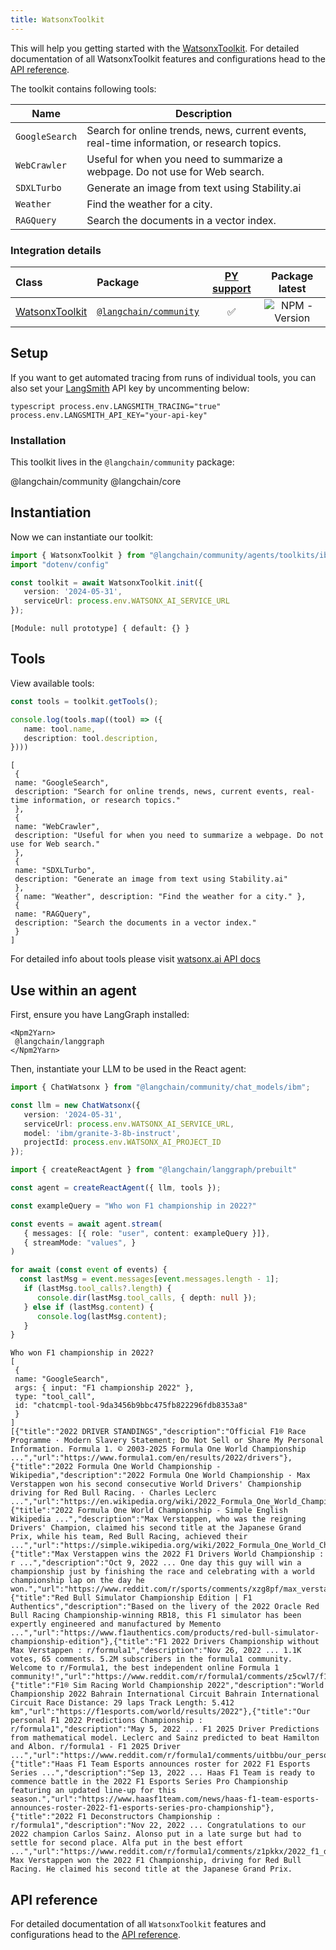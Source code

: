 ```yaml
---
title: WatsonxToolkit
---
```


This will help you getting started with the [WatsonxToolkit](/oss/python/concepts/#toolkits). For detailed documentation of all WatsonxToolkit features and configurations head to the [API reference](https://api.js.langchain.com/modules/_langchain_community.agents_toolkits_ibm.html).

The toolkit contains following tools:

| Name | Description |
| ---- | ----------- |
| `GoogleSearch` | Search for online trends, news, current events, real-time information, or research topics. |
| `WebCrawler` | Useful for when you need to summarize a webpage. Do not use for Web search. |
| `SDXLTurbo` | Generate an image from text using Stability.ai |
| `Weather` | Find the weather for a city. |
| `RAGQuery` | Search the documents in a vector index. |


### Integration details

| Class | Package | [PY support](https://python.langchain.com/docs/integrations/tools/ibm_watsonx/) | Package latest |
| :--- | :--- | :---: | :---: |
| [WatsonxToolkit](https://api.js.langchain.com/classes/_langchain_community.agents_toolkits_ibm.WatsonxToolkit.html) | [`@langchain/community`](https://www.npmjs.com/package/@langchain/community) | ✅ | ![NPM - Version](https://img.shields.io/npm/v/@langchain/community?style=flat-square&label=%20&) |

## Setup

If you want to get automated tracing from runs of individual tools, you can also set your [LangSmith](https://docs.smith.langchain.com/) API key by uncommenting below:

`typescript
process.env.LANGSMITH_TRACING="true"
process.env.LANGSMITH_API_KEY="your-api-key"
`

### Installation

This toolkit lives in the `@langchain/community` package:

<IntegrationInstallTooltip></IntegrationInstallTooltip>

<Npm2Yarn>
  @langchain/community @langchain/core
</Npm2Yarn>


## Instantiation

Now we can instantiate our toolkit:


```typescript
import { WatsonxToolkit } from "@langchain/community/agents/toolkits/ibm";
import "dotenv/config"

const toolkit = await WatsonxToolkit.init({
   version: '2024-05-31',
   serviceUrl: process.env.WATSONX_AI_SERVICE_URL
});
```



```output
[Module: null prototype] { default: {} }
```


## Tools

View available tools:


```typescript
const tools = toolkit.getTools();

console.log(tools.map((tool) => ({
   name: tool.name,
   description: tool.description,
})))
```
```output
[
 {
 name: "GoogleSearch",
 description: "Search for online trends, news, current events, real-time information, or research topics."
 },
 {
 name: "WebCrawler",
 description: "Useful for when you need to summarize a webpage. Do not use for Web search."
 },
 {
 name: "SDXLTurbo",
 description: "Generate an image from text using Stability.ai"
 },
 { name: "Weather", description: "Find the weather for a city." },
 {
 name: "RAGQuery",
 description: "Search the documents in a vector index."
 }
]
```
For detailed info about tools please visit [watsonx.ai API docs](https://cloud.ibm.com/apidocs/watsonx-ai#get-utility-agent-tools)

## Use within an agent

First, ensure you have LangGraph installed:

```{=mdx}
<Npm2Yarn>
 @langchain/langgraph
</Npm2Yarn>
```
Then, instantiate your LLM to be used in the React agent:



```typescript
import { ChatWatsonx } from "@langchain/community/chat_models/ibm";

const llm = new ChatWatsonx({
   version: '2024-05-31',
   serviceUrl: process.env.WATSONX_AI_SERVICE_URL,
   model: 'ibm/granite-3-8b-instruct',
   projectId: process.env.WATSONX_AI_PROJECT_ID
});
```
```typescript
import { createReactAgent } from "@langchain/langgraph/prebuilt"

const agent = createReactAgent({ llm, tools });
```


```typescript
const exampleQuery = "Who won F1 championship in 2022?"

const events = await agent.stream(
   { messages: [{ role: "user", content: exampleQuery }]},
   { streamMode: "values", } 
)

for await (const event of events) {
  const lastMsg = event.messages[event.messages.length - 1];
   if (lastMsg.tool_calls?.length) {
      console.dir(lastMsg.tool_calls, { depth: null });
   } else if (lastMsg.content) {
      console.log(lastMsg.content);
   }
}
```
```output
Who won F1 championship in 2022?
[
 {
 name: "GoogleSearch",
 args: { input: "F1 championship 2022" },
 type: "tool_call",
 id: "chatcmpl-tool-9da3456b9bbc475fb822296fdb8353a8"
 }
]
[{"title":"2022 DRIVER STANDINGS","description":"Official F1® Race Programme · Modern Slavery Statement; Do Not Sell or Share My Personal Information. Formula 1. © 2003-2025 Formula One World Championship ...","url":"https://www.formula1.com/en/results/2022/drivers"},{"title":"2022 Formula One World Championship - Wikipedia","description":"2022 Formula One World Championship · Max Verstappen won his second consecutive World Drivers' Championship driving for Red Bull Racing. · Charles Leclerc ...","url":"https://en.wikipedia.org/wiki/2022_Formula_One_World_Championship"},{"title":"2022 Formula One World Championship - Simple English Wikipedia ...","description":"Max Verstappen, who was the reigning Drivers' Champion, claimed his second title at the Japanese Grand Prix, while his team, Red Bull Racing, achieved their ...","url":"https://simple.wikipedia.org/wiki/2022_Formula_One_World_Championship"},{"title":"Max Verstappen wins the 2022 F1 Drivers World Championship : r ...","description":"Oct 9, 2022 ... One day this guy will win a championship just by finishing the race and celebrating with a world championship lap on the day he won.","url":"https://www.reddit.com/r/sports/comments/xzg8pf/max_verstappen_wins_the_2022_f1_drivers_world/"},{"title":"Red Bull Simulator Championship Edition | F1 Authentics","description":"Based on the livery of the 2022 Oracle Red Bull Racing Championship-winning RB18, this F1 simulator has been expertly engineered and manufactured by Memento ...","url":"https://www.f1authentics.com/products/red-bull-simulator-championship-edition"},{"title":"F1 2022 Drivers Championship without Max Verstappen : r/formula1","description":"Nov 26, 2022 ... 1.1K votes, 65 comments. 5.2M subscribers in the formula1 community. Welcome to r/Formula1, the best independent online Formula 1 community!","url":"https://www.reddit.com/r/formula1/comments/z5cwl7/f1_2022_drivers_championship_without_max/"},{"title":"F1® Sim Racing World Championship 2022","description":"World Championship 2022 Bahrain International Circuit Bahrain International Circuit Race Distance: 29 laps Track Length: 5.412 km","url":"https://f1esports.com/world/results/2022"},{"title":"Our personal F1 2022 Predictions Championship : r/formula1","description":"May 5, 2022 ... F1 2025 Driver Predictions from mathematical model. Leclerc and Sainz predicted to beat Hamilton and Albon. r/formula1 - F1 2025 Driver ...","url":"https://www.reddit.com/r/formula1/comments/uitbbu/our_personal_f1_2022_predictions_championship/"},{"title":"Haas F1 Team Esports announces roster for 2022 F1 Esports Series ...","description":"Sep 13, 2022 ... Haas F1 Team is ready to commence battle in the 2022 F1 Esports Series Pro Championship featuring an updated line-up for this season.","url":"https://www.haasf1team.com/news/haas-f1-team-esports-announces-roster-2022-f1-esports-series-pro-championship"},{"title":"2022 F1 Deconstructors Championship : r/formula1","description":"Nov 22, 2022 ... Congratulations to our 2022 champion Carlos Sainz. Alonso put in a late surge but had to settle for second place. Alfa put in the best effort ...","url":"https://www.reddit.com/r/formula1/comments/z1pkkx/2022_f1_deconstructors_championship/"}]
Max Verstappen won the 2022 F1 Championship, driving for Red Bull Racing. He claimed his second title at the Japanese Grand Prix.
```
## API reference

For detailed documentation of all `WatsonxToolkit` features and configurations head to the [API
 reference](https://api.js.langchain.com/modules/_langchain_community.agents_toolkits_ibm.html).
